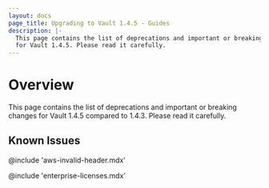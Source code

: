 ```yaml
---
layout: docs
page_title: Upgrading to Vault 1.4.5 - Guides
description: |-
  This page contains the list of deprecations and important or breaking changes
  for Vault 1.4.5. Please read it carefully.
---
```


# Overview

This page contains the list of deprecations and important or breaking changes
for Vault 1.4.5 compared to 1.4.3. Please read it carefully.

## Known Issues

@include 'aws-invalid-header.mdx'

@include 'enterprise-licenses.mdx'
